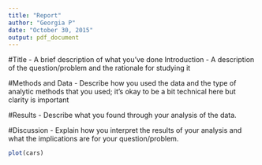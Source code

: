```yaml
---
title: "Report"
author: "Georgia P"
date: "October 30, 2015"
output: pdf_document
---
```


#Title 
- A brief description of what you've done
Introduction - A description of the question/problem and the rationale for studying it

#Methods and Data 
- Describe how you used the data and the type of analytic methods that you used; it's okay to be a bit technical here but clarity is important

#Results 
- Describe what you found through your analysis of the data.

#Discussion 
- Explain how you interpret the results of your analysis and what the implications are for your question/problem.

```r
plot(cars)
```

